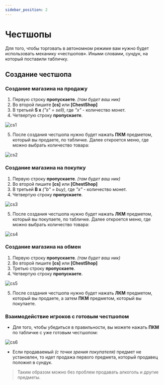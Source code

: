```yaml
---
sidebar_position: 2
---
```


# Честшопы

Для того, чтобы торговать в автономном режиме вам нужно будет использовать механику «честшопов». Иными словами, сундук, на который поставили табличку.

## **Создание честшопа**

### **Создание магазина на продажу**

1. Первую строку **пропускаете**. *(там будет ваш ник)*
2. Во второй пишите **[cs]** или **[ChestShop]**
3. В третьей **S x** *("s" = sell)*, где *"х"* - количество монет.
4. Четвертую строку **пропускаете**.

![cs1](/features/cs1.jpg)

5. После создания честшопа нужно будет нажать **ПКМ** предметом, который вы продаете, по табличке. Далее откроется меню, где можно выбрать количество товара: 

![cs2](/features/cs2.jpg)

### **Создание магазина на покупку**

1. Первую строку **пропускаете**. *(там будет ваш ник)*
2. Во второй пишите **[cs]** или **[ChestShop]**
3. В третьей **B x** *("b" = buy)*, где *"х"* - количество монет.
4. Четвертую строку **пропускаете**.

![cs3](/features/cs3.jpg)

5. После создания честшопа нужно будет нажать **ЛКМ** предметом, который вы покупаете, по табличке. Далее откроется меню, где можно выбрать количество товара: 

![cs4](/features/cs4.jpg)

### **Создание магазина на обмен**

1. Первую строку **пропускаете**. *(там будет ваш ник)*
2. Во второй пишите **[cs]** или **[ChestShop]**
3. Третью строку **пропускаете**.
4. Четвертую строку **пропускаете**.

![cs5](/features/cs5.jpg)

5. После создания честшопа нужно будет нажать **ЛКМ** предметом, который вы продаете, а затем **ПКМ** предметом, который вы покупаете. 


### **Взаимодействие игроков с готовым честшопом**

* Для того, чтобы убедиться в правильности, вы можете нажать **ПКМ** по табличке с уже готовым честшопом:

![cs6](/features/cs6.jpg)

* Если продаваемый *(с точки зрения покупателя)* предмет не установлен, то идет продажа первого предмета, который продавец положил в сундук. 

> Таким образом можно без проблем продавать алкоголь и другие предметы.
